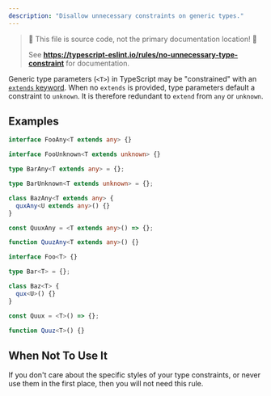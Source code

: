 ```yaml
---
description: "Disallow unnecessary constraints on generic types."
---
```



> 🛑 This file is source code, not the primary documentation location! 🛑
>
> See **https://typescript-eslint.io/rules/no-unnecessary-type-constraint** for documentation.

Generic type parameters (`<T>`) in TypeScript may be "constrained" with an [`extends` keyword](https://www.typescriptlang.org/docs/handbook/generics.html#generic-constraints).
When no `extends` is provided, type parameters default a constraint to `unknown`.
It is therefore redundant to `extend` from `any` or `unknown`.

## Examples

<Tabs>
<TabItem value="❌ Incorrect">

```ts
interface FooAny<T extends any> {}

interface FooUnknown<T extends unknown> {}

type BarAny<T extends any> = {};

type BarUnknown<T extends unknown> = {};

class BazAny<T extends any> {
  quxAny<U extends any>() {}
}

const QuuxAny = <T extends any>() => {};

function QuuzAny<T extends any>() {}
```

</TabItem>
<TabItem value="✅ Correct">

```ts
interface Foo<T> {}

type Bar<T> = {};

class Baz<T> {
  qux<U>() {}
}

const Quux = <T>() => {};

function Quuz<T>() {}
```

</TabItem>
</Tabs>

## When Not To Use It

If you don't care about the specific styles of your type constraints, or never use them in the first place, then you will not need this rule.
